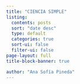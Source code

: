 ```yaml
---
title: "CIENCIA SIMPLE"
listing:
  contents: posts
  sort: "date desc"
  type: default
  categories: true
  sort-ui: false
  filter-ui: false
page-layout: full
title-block-banner: true

author: "Ana Sofía Pineda"
---
```

